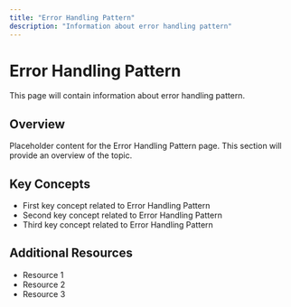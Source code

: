 ```yaml
---
title: "Error Handling Pattern"
description: "Information about error handling pattern"
---
```


# Error Handling Pattern

This page will contain information about error handling pattern.

## Overview

Placeholder content for the Error Handling Pattern page. This section will provide an overview of the topic.

## Key Concepts

- First key concept related to Error Handling Pattern
- Second key concept related to Error Handling Pattern
- Third key concept related to Error Handling Pattern

## Additional Resources

- Resource 1
- Resource 2
- Resource 3

